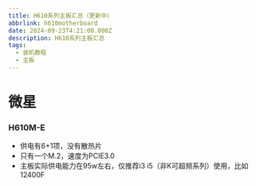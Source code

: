 ---
title: H610系列主板汇总（更新中）
abbrlink: h610motherboard
date: 2024-09-23T4:21:00.000Z
description: H610系列主板汇总
tags:
  - 装机教程
  - 主板
---

# 微星
### H610M-E

* 供电有6+1项，没有散热片
* 只有一个M.2，速度为PCIE3.0
* 主板实际供电能力在95w左右，仅推荐i3 i5（非K可超频系列）使用，比如12400F